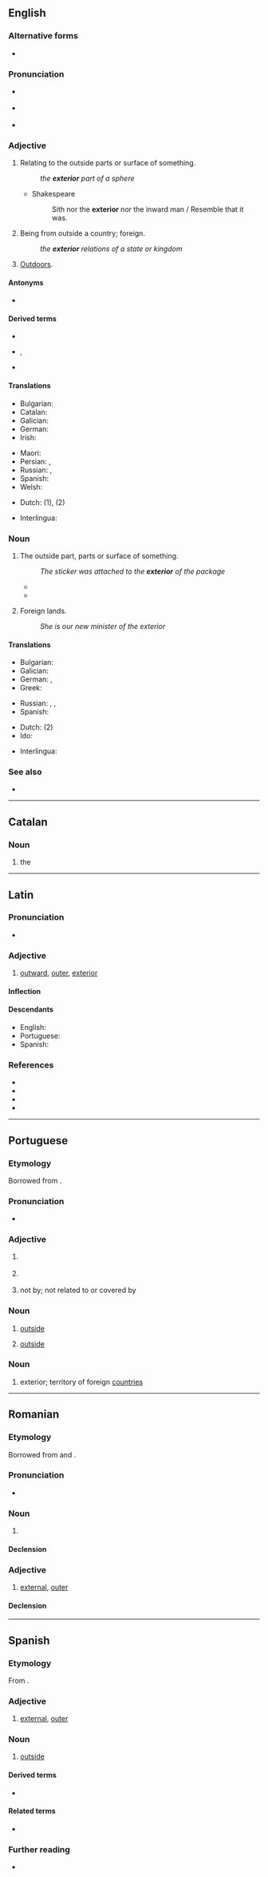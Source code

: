 ==English==

===Alternative forms===
* {{l|en|exteriour}} {{qualifier|obsolete}}

===Pronunciation===
* {{a|UK}} {{IPA|/ɪkˈstɪəɹɪə/|/ɛkˈstɪəɹɪə/|lang=en}}
* {{a|US}} {{IPA|/ɪkˈstɪɹiɚ/|/ɛkˈstɪɹiɚ/|lang=en}}
* {{rhymes|ɪəriə(ɹ)|lang=en}}

===Adjective===
{{en-adj|-}}

# Relating to the outside parts or surface of something.
#: ''the '''exterior''' part of a sphere''
#* Shakespeare
#*: Sith nor the '''exterior''' nor the inward man / Resemble that it was.
# Being from outside a country; foreign.
#: ''the '''exterior''' relations of a state or kingdom''
# [[outdoors|Outdoors]].

====Antonyms====
* {{l|en|interior}}

====Derived terms====
* {{l|en|exteriority}}
* {{l|en|exteriorize}}, {{l|en|exteriorise}}
* {{l|en|exteriorly}}

====Translations====
{{trans-top|relating to the outside parts or surface}}
* Bulgarian: {{t+|bg|външен}}
* Catalan: {{t+|ca|exterior}}
* Galician: {{t+|gl|exterior}}
* German: {{t|de|Außen-}}
* Irish: {{t|ga|seachtrach}}
{{trans-mid}}
* Maori: {{t|mi|mōwaho}}
* Persian: {{t+|fa|بیرون|tr=birun|sc=fa-Arab}}, {{t+|fa|خارج|tr=xârej|sc=fa-Arab}}
* Russian: {{t+|ru|вне́шний}}, {{t+|ru|нару́жный}}
* Spanish: {{t+|es|exterior}}
* Welsh: {{t+|cy|allanol}}
{{trans-bottom}}

{{trans-see|being from outside a country|foreign}}

{{trans-see|external}}

{{trans-see|outer}}

{{checktrans-top}}
* Dutch: {{t+|nl|uitwendig}} (1), {{t+|nl|buitenlands}} (2)
{{trans-mid}}
* Interlingua: {{t|ia|exterior}}
{{trans-bottom}}

===Noun===
{{en-noun}}

# The outside part, parts or surface of something.
#: ''The sticker was attached to the '''exterior''' of the package''
#* {{quote-book|lang=en|title=The Book of Sharks|author={{w|Richard Ellis (biologist)|Richard Ellis}}|year=1983|publisher=Knopf|ISBN=0679722106|passage=Before dissecting a shark to see how it manages to function so effectively, let us first examine its '''exterior'''.|page=31}}
#* {{quote-journal|lang=en|author=Oliver Brown|title=Oscar Pistorius jailed for five years – sport afforded no protection against his tragic fallibilities: Bladerunner's punishment for killing Reeva Steenkamp is but a frippery when set against the burden that her bereft parents, June and Barry, must carry &#91;print version: No room for sentimentality in this tragedy, 13 September 2014, p.&nbsp;S22&#93;|url=http://www.telegraph.co.uk/news/worldnews/oscar-pistorius/11089621/Oscar-Pistorius-jailed-for-five-years-sport-afforded-no-protection-against-his-tragic-fallibilities.html|work={{w|The Daily Telegraph}} (Sport)|date=21 October 2014|passage=[I]n the 575 days since [[w:Oscar Pistorius|[Oscar] Pistorius]] shot dead his girlfriend {{w|Reeva Steenkamp}}, there has been an unseemly scramble to construct revisionist histories, to identify evidence beneath that placid '''exterior''' of a pugnacious, hair-trigger personality.}}
#: {{ant|en|inside|interior}}
# Foreign lands.
#: ''She is our new minister of the exterior''
#: {{ant|en|interior}}

====Translations====
{{trans-top|The outside part}}
* Bulgarian: {{t+|bg|външност|f}}
* Galician: {{t+|gl|exterior|m}}
* German: {{t|de|Äußeres|n}}, {{t+|de|Außenseite|f}}
* Greek: {{t+|el|εξωτερικό|n}}
{{trans-mid}}
* Russian: {{t+|ru|экстерье́р|m|tr=ekstɛrʹjér}}, {{t|ru|нару́жная часть|f}}, {{t|ru|вне́шняя часть|f}}
* Spanish: {{t+|es|exterior|m}}
{{trans-bottom}}

{{trans-top|Foreign lands}}
{{trans-mid}}
{{trans-bottom}}

{{checktrans-top}}
* Dutch: {{t+|nl|buitenland|n}} (2)
* Ido: {{t+|io|exterajo}}
{{trans-mid}}
* Interlingua: {{t|ia|exterior}}
{{trans-bottom}}

===See also===
* {{l|en|external}}

----

==Catalan==

===Noun===
{{ca-noun|m}}

# the {{l|en|exterior}}

----

==Latin==

===Pronunciation===
* {{la-IPA}}

===Adjective===
{{la-adj-comparative|exterior|exter}}

# [[outward]], [[outer]], [[exterior]]

====Inflection====
{{la-decl-3rd-comp|exter}}

====Descendants====
* English: {{l|en|exterior}}
* Portuguese: {{l|pt|exterior}}
* Spanish: {{l|es|exterior}}

===References===
* {{R:L&S}}
* {{R:Elementary Lewis}}
* {{R:du Cange}}
* {{R:Gaffiot}}

----

==Portuguese==

===Etymology===
Borrowed from {{bor|pt|la|exterior}}.

===Pronunciation===
* {{a|Brazil}} {{IPA|/es.te.ɾi.ˈoʁ/|/is-/|/-ˈɾjoʁ/|lang=pt}}

===Adjective===
{{pt-adj|exterio|r}}
# {{l|en|exterior}} {{gloss|located in the outside}}
#: {{ux|pt|A parte '''exterior''' do carro.|The outside of the car.}}
# {{l|en|foreign}} {{gloss|relating to foreign countries}}
#: {{ux|pt|Qual é a política '''exterior''' do Brazil?|What is Brazil’s '''foreign''' policy?}}
# {{lb|pt|formal}} not {{l|en|encompassed}} by; not related to or covered by
#: {{ux|pt|Este conteúdo é '''exterior''' à ementa deste curso.|This topic is not in the syllabus of this course.}}

===Noun===
{{pt-noun|m}}
# [[outside]] {{gloss|outer surface}}
#: {{ux|pt|Contratamos um pintor para pintar apenas o '''exterior''' da casa, o interior pintaremos nós mesmo.|We hired a painter to paint the '''outside''' of the house; we will paint the inside ourselves.}}
# [[outside]] {{gloss|the space beyond some limit or boundary}}
#: {{ux|pt|Não deixe nada no '''exterior''' deste círculo.|Don’t leave anything outside this circle.}}

===Noun===
{{pt-noun|m|-}}
# exterior; territory of foreign [[country|countries]]
#: {{ux|pt|Ela mora no '''exterior''' desde criança.|She lives abroad since she was a child.}}
#: {{syn|pt|estrangeiro}}

----

==Romanian==

===Etymology===
Borrowed from {{bor|ro|fr|extérieur}} and {{bor|ro|la|exterior}}.

===Pronunciation===
* {{IPA|/ˌeks.te.riˈor/|lang=ro}}

===Noun===
{{ro-noun|n|exterioare}}

# {{l|en|exterior}}

====Declension====
{{ro-noun-n|pl=exterioare}}

===Adjective===
{{ro-adj|f=exterioară}}

# [[external]], [[outer]]

====Declension====
{{ro-decl-adj|f=exterioară}}

----

==Spanish==

===Etymology===
From {{der|es|la|exterior}}.

===Adjective===
{{es-adj|pl=exteriores}}

# [[external]], [[outer]]

===Noun===
{{es-noun|m|exteriores}}

# [[outside]]

====Derived terms====
* {{l|es|exteriorizar}}

====Related terms====
* {{l|es|externo}}

===Further reading===
* {{R:DRAE 2001}}